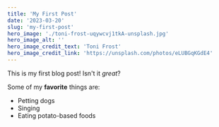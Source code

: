 ```yaml
---
title: 'My First Post'
date: '2023-03-20'
slug: 'my-first-post'
hero_image: './toni-frost-uqywcvj1tkA-unsplash.jpg'
hero_image_alt: ''
hero_image_credit_text: 'Toni Frost'
hero_image_credit_link: 'https://unsplash.com/photos/eLUBGqKGdE4'
---
```


This is my first blog post! Isn't it _great_?

Some of my **favorite** things are:

-   Petting dogs
-   Singing
-   Eating potato-based foods
